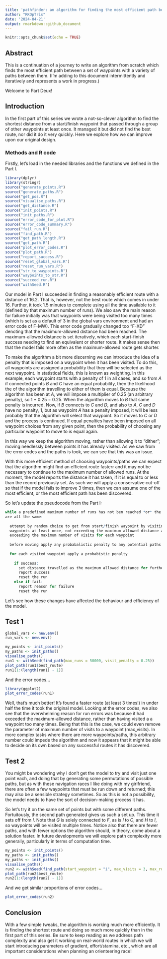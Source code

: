 ```yaml
---
title: 'pathfinder: an algorithm for finding the most efficient path between waypoints - Part II - Being less stupid'
author: "RKOpTris"
date: '2024-04-21'
output: rmarkdown::github_document
---
```


```r
knitr::opts_chunk$set(echo = TRUE)
```

## Abstract

This is a continuation of a journey to write an algorithm from scratch which finds the most efficient path between a set of waypoints with a variety of paths between them. (I'm adding to this document intermittently and iteratively and represents a work in progress.)

Welcome to Part Deux!

## Introduction

In the first part of this series we wrote a not-so-clever algorithm to find the shortest distance from a start/finish waypoint that passed through a group of other waypoints at least once. It managed it but did not find the best route, nor did it do it very quickly. Here we explore how we can improve upon our original design.

### Methods and R code

Firstly, let's load in the needed libraries and the functions we defined in the Part I.

```r
library(dplyr)
library(stringr)
source("generate_points.R")
source("generate_paths.R")
source("get_pos.R")
source("visualise_paths.R")
source("get_distance.R")
source("init_points.R")
source("init_paths.R")
source("error_code_for_plot.R")
source("error_code_summary.R")
source("fail_run.R")
source("find_path.R")
source("get_path_length.R")
source("get_path.R")
source("plot_error_codes.R")
source("plot_path.R")
source("report_success.R")
source("reset_global_vars.R")
source("reset_run_vars.R")
source("str_to_waypoints.R")
source("waypoints_to_str.R")
source("succeed_run.R")
source("withSeed.R")
```

Our model in Part I succeeded in finding a reasonably efficient route with a distance of 16.2. That is, however, not the best route which comes in under 16. Further, it took 1.5 minutes to complete using all the time available to it (defined by that maximum number of runs). We also saw the main reason for failure initially was that waypoints were being visited too many times (which is set as a default of 3 in the global vars environment and had an error code of F-MW). This error code gradually changed too "F-XD" denoting that the maximum-allowed distance had been reached. The maximum-allowed distance is set iteratively, which each start-finish success needing to find an equivalent or shorter route. It makes sense then that the model fails more often as the maximum-allowed route gets shorter.

To make the algorithm a bit more discerning we can introduce the idea of a penalty that is imposed on a waypoint when it has been visited. To do this, all waypoints are assigned a probability that they will be selected as the next waypoint. In statistical fields, this is known as weighting. In this example, each waypoint starts with a penalty of 1 in all cases, and so from $A$ if connected points $B$ and $C$ have an equal probability, then the likelihood the of the algorithm travelling to either of them is equal. Because the algorithm has been at $A$, we will impose a multiplier of 0.25 (an arbitrary penalty), so 1 * 0.25 = 0.25. When the algorithm moves to $B$ that same penalty is incurred. Now, if $B$ connects to $C$ and $D$, and also to $A$, $C$ and $D$ have no penalty, 1, but as waypoint $A$ has a penalty imposed, it will be less probably that the algorithm will select that waypoint. So it moves to $C$ or $D$ and the process is continued. If equal penalties have been imposed on all waypoint choices from any given point, then the probability of choosing any particular waypoint to move to is equal again.

In this way we keep the algorithm moving, rather than allowing it to "dither"; moving needlessly between points it has already visited. As we saw from the error codes and the paths is took, we can see that this was an issue.

With this more efficient method of choosing waypoints/paths we can expect that the algorithm might find an efficient route fasterr and it may not be necessary to continue to the maximum number of allowed runs. At the moment, the model reports the distance it has taken, if it is equal to or less than the record previously set. As such we will apply a conservative cut-off so that if the model fails to improve 3 times, then we can assume one of the most efficient, or the most efficient path has been discovered.

So let's update the pseudocode from the Part I:

```r
while a predefined maximum number of runs has not ben reached *or* the last 3 (best) distances 
are all the same:
  
  attempt by random choice to get from start/finish waypoint by visiting all other 
  waypoints at least once, not exceeding the maximum allowed distance and not
  exceeding the maximum number of visits for each waypoint
  
  before moving apply any probabalistic penalty to any potential paths available 
  
  for each visited waypoint apply a probabistic penalty
  
    if success:
      set distance travelled as the maximum allowed distance for further loops 
      report success
      reset the run
    else if fail:
      report reason for failure
      reset the run
```

Let's see how these changes have affected the behaviour and efficiency of the model.

## Test 1

```r
global_vars <- new.env()
run_vars <- new.env()

my_points <- init_points()
my_paths <- init_paths()
visualise_paths()
run1 <- withSeed(find_path(max_runs = 50000, visit_penalty = 0.25))
plot_path(run1$best_route)
run1[1:(length(run1) - 1)]
```

And the error codes...

```r
library(ggplot2)
plot_error_codes(run1)
```

Well, that's much better! It's found a faster route (at least 3 times!) in under half the time it took the original model. Looking at the error codes, we also see that the overwhelming reason for run errors was because it had exceeded the maximum-allowed distance, rather than having visited a a waypoint too many times. Being that this is the case, we could even remove the parameter of maximum number of visits to a waypoint (max_visits). In more complex tasks where there are more waypoints/paths, this arbitrary number could impede the algorithm and now it appears that it might be able to decide on its own based on any successful routes it has discovered.

## Test 2

You might be wondering why I don't get the model to try and visit just one point each, and doing that by generating some permutations of possible paths, but as with these navigation races I like doing with my girlfriend, there are often a few waypoints that must be run down and returned; this may also be a sensible strategy sometimes. So as this is not a possibility, the model needs to have the sort of decision-making process it has.

So let's try it on the same set of points but with some different paths. Fortuitously, the second path generated gives us such a set up. This time it sets off from $I$. Note that $G$ is solely connected to $F$, as is $I$ to $C$, and $H$ to $I$, so waypoints will be visited multiple times. Notice also that there are fewer paths, and with fewer options the algorithm should, in theory, come about a solution faster. In future developments we will explore path complexity more generally, particularly in terms of computation time.

```r
my_points <- init_points()
my_paths <- init_paths()
my_paths <- init_paths()
visualise_paths()
run2 <- withSeed(find_path(start_waypoint = "i", max_visits = 3, max_runs = 50000))
plot_path(run2$best_route)
run2[1:(length(run2) - 1)]
```

And we get similar proportions of error codes...

```r
plot_error_codes(run2)
```

## Conclusion

With a few simple tweaks, the algorithm is working much more efficiently. It is finding the shortest route and doing so much more quickly than in the first part of this series. Be sure to keep reading as we address path complexity and also get it working on real-world routes in which we will start introducing parameters of gradient, effort/stamina, etc., which are all important considerations when planning an orienteering race!